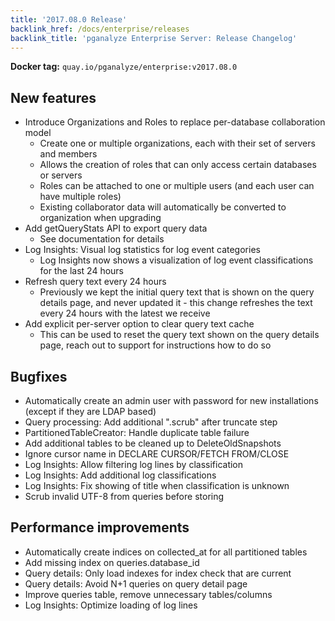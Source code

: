 ```yaml
---
title: '2017.08.0 Release'
backlink_href: /docs/enterprise/releases
backlink_title: 'pganalyze Enterprise Server: Release Changelog'
---
```


**Docker tag:** `quay.io/pganalyze/enterprise:v2017.08.0`

## New features

* Introduce Organizations and Roles to replace per-database collaboration model
  - Create one or multiple organizations, each with their set of servers and members
  - Allows the creation of roles that can only access certain databases or servers
  - Roles can be attached to one or multiple users (and each user can have multiple roles)
  - Existing collaborator data will automatically be converted to organization when upgrading
* Add getQueryStats API to export query data
  - See documentation for details
* Log Insights: Visual log statistics for log event categories
  - Log Insights now shows a visualization of log event classifications for the last 24 hours
* Refresh query text every 24 hours
  - Previously we kept the initial query text that is shown on the query details page,
    and never updated it - this change refreshes the text every 24 hours with the
    latest we receive
* Add explicit per-server option to clear query text cache
  - This can be used to reset the query text shown on the query details page,
    reach out to support for instructions how to do so


## Bugfixes

- Automatically create an admin user with password for new installations (except if they are LDAP based)
- Query processing: Add additional ".scrub" after truncate step
- PartitionedTableCreator: Handle duplicate table failure
- Add additional tables to be cleaned up to DeleteOldSnapshots
- Ignore cursor name in DECLARE CURSOR/FETCH FROM/CLOSE
- Log Insights: Allow filtering log lines by classification
- Log Insights: Add additional log classifications
- Log Insights: Fix showing of title when classification is unknown
- Scrub invalid UTF-8 from queries before storing


## Performance improvements

- Automatically create indices on collected_at for all partitioned tables
- Add missing index on queries.database_id
- Query details: Only load indexes for index check that are current
- Query details: Avoid N+1 queries on query detail page
- Improve queries table, remove unnecessary tables/columns
- Log Insights: Optimize loading of log lines
